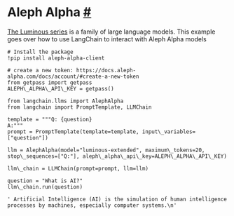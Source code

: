  Aleph Alpha
 [#](#aleph-alpha "Permalink to this headline")
=============================================================
[The Luminous series](https://docs.aleph-alpha.com/docs/introduction/luminous/) 
 is a family of large language models.
 This example goes over how to use LangChain to interact with Aleph Alpha models
```
# Install the package
!pip install aleph-alpha-client
```
```
# create a new token: https://docs.aleph-alpha.com/docs/account/#create-a-new-token
from getpass import getpass
ALEPH\_ALPHA\_API\_KEY = getpass()
```
```
from langchain.llms import AlephAlpha
from langchain import PromptTemplate, LLMChain
```
```
template = """Q: {question}
A:"""
prompt = PromptTemplate(template=template, input\_variables=["question"])
```
```
llm = AlephAlpha(model="luminous-extended", maximum\_tokens=20, stop\_sequences=["Q:"], aleph\_alpha\_api\_key=ALEPH\_ALPHA\_API\_KEY)
```
```
llm\_chain = LLMChain(prompt=prompt, llm=llm)
```
```
question = "What is AI?"
llm\_chain.run(question)
```
```
' Artificial Intelligence (AI) is the simulation of human intelligence processes by machines, especially computer systems.\n'
```